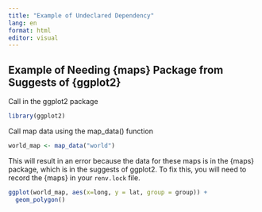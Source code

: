 ```yaml
---
title: "Example of Undeclared Dependency"
lang: en
format: html
editor: visual
---
```


## Example of Needing {maps} Package from Suggests of {ggplot2}

Call in the ggplot2 package 

```r
library(ggplot2)
```

Call map data using the map_data() function

```r
world_map <- map_data("world")
```

This will result in an error because the data for these maps is in the {maps} package, which is in the suggests of ggplot2. To fix this, you will need to record the {maps} in your `renv.lock` file.

```r
ggplot(world_map, aes(x=long, y = lat, group = group)) +
  geom_polygon() 
```


